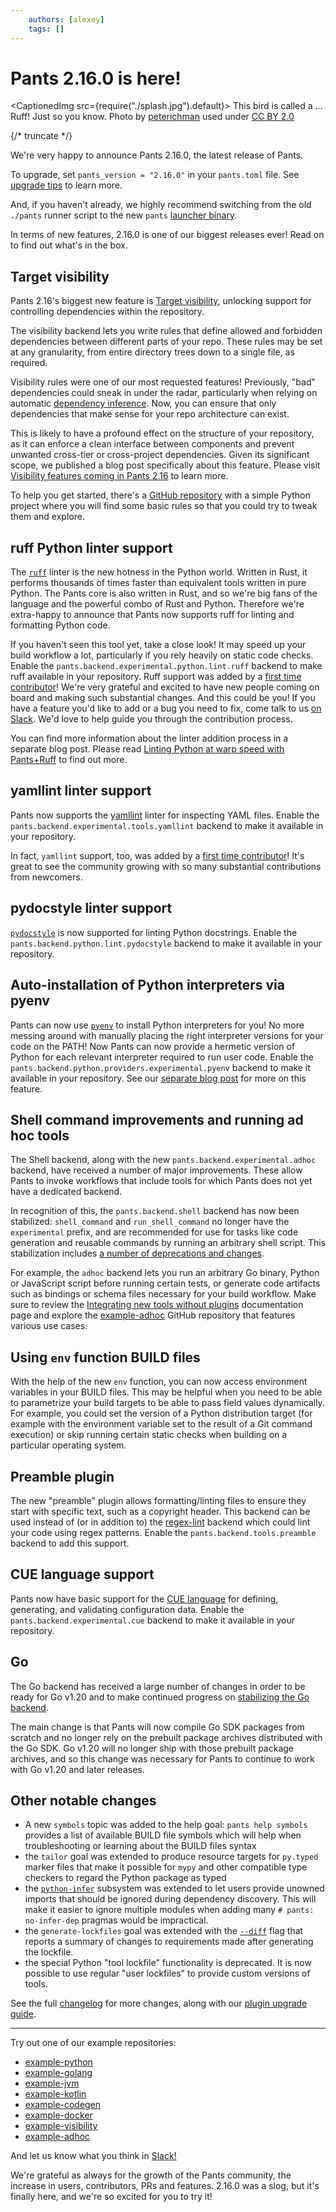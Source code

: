 ```yaml
---
    authors: [alexey]
    tags: []
---
```


# Pants 2.16.0 is here!

<CaptionedImg src={require("./splash.jpg").default}>
  This bird is called a ... Ruff! Just so you know. Photo by
  [peterichman](https://www.flickr.com/photos/145489125@N03/) used under [CC BY
  2.0](https://creativecommons.org/licenses/by/2.0/)
</CaptionedImg>

{/* truncate */}

We're very happy to announce Pants 2.16.0, the latest release of Pants.

To upgrade, set `pants_version = "2.16.0"` in your `pants.toml` file. See [upgrade tips](https://www.pantsbuild.org/v2.16/docs/upgrade-tips) to learn more.

And, if you haven't already, we highly recommend switching from the old `./pants` runner script to the new `pants` [launcher binary](https://www.pantsbuild.org/docs/installation).

In terms of new features, 2.16.0 is one of our biggest releases ever! Read on to find out what's in the box.

## Target visibility

Pants 2.16's biggest new feature is [Target visibility](https://www.pantsbuild.org/v2.16/docs/validating-dependencies), unlocking support for controlling dependencies within the repository.

The visibility backend lets you write rules that define allowed and forbidden dependencies between different parts of your repo. These rules may be set at any granularity, from entire directory trees down to a single file, as required.

Visibility rules were one of our most requested features! Previously, "bad" dependencies could sneak in under the radar, particularly when relying on automatic [dependency inference](https://www.pantsbuild.org/v2.16/docs/how-does-pants-work#dependency-inference). Now, you can ensure that only dependencies that make sense for your repo architecture can exist.

This is likely to have a profound effect on the structure of your repository, as it can enforce a clean interface between components and prevent unwanted cross-tier or cross-project dependencies. Given its significant scope, we published a blog post specifically about this feature. Please visit [Visibility features coming in Pants 2.16](../2023-04-25-visibility-feature-in-pants-2-16/index.mdx) to learn more.

To help you get started, there's a [GitHub repository](https://github.com/pantsbuild/example-visibility) with a simple Python project where you will find some basic rules so that you could try to tweak them and explore.

## ruff Python linter support

The [`ruff`](https://github.com/astral-sh/ruff) linter is the new hotness in the Python world. Written in Rust, it performs thousands of times faster than equivalent tools written in pure Python. The Pants core is also written in Rust, and so we're big fans of the language and the powerful combo of Rust and Python. Therefore we're extra-happy to announce that Pants now supports ruff for linting and formatting Python code.

If you haven't seen this tool yet, take a close look! It may speed up your build workflow a lot, particularly if you rely heavily on static code checks. Enable the
`pants.backend.experimental.python.lint.ruff` backend to make ruff available in your repository.
Ruff support was added by a [first time contributor](https://github.com/pantsbuild/pants/pull/17945)! We're very grateful and excited to have new people coming on board and making such substantial changes. And this could be you! If you have a feature you'd like to add or a bug you need to fix, come talk to us [on Slack](https://www.pantsbuild.org/v2.16/docs/getting-help#community-chat). We'd love to help guide you through the contribution process.

You can find more information about the linter addition process in a separate blog post. Please read [Linting Python at warp speed with Pants+Ruff](../2023-02-28-linting-python-at-warp-speed/index.mdx) to find out more.

## yamllint linter support

Pants now supports the [yamllint](https://yamllint.readthedocs.io) linter for inspecting YAML files. Enable the `pants.backend.experimental.tools.yamllint` backend to make it available in your repository.

In fact, `yamllint` support, too, was added by a [first time contributor](https://github.com/pantsbuild/pants/pull/17821)! It's great to see the community growing with so many substantial contributions from newcomers.

## pydocstyle linter support

[`pydocstyle`](https://www.pydocstyle.org/) is now supported for linting Python docstrings. Enable the `pants.backend.python.lint.pydocstyle` backend to make it available in your repository.

## Auto-installation of Python interpreters via pyenv

Pants can now use [`pyenv`](https://github.com/pyenv/pyenv) to install Python interpreters for you! No more messing around with manually placing the right interpreter versions for your code on the PATH! Now Pants can now provide a hermetic version of Python for each relevant interpreter required to run user code. Enable the `pants.backend.python.providers.experimental.pyenv` backend to make it available in your repository. See our [separate blog post](../2023-03-31-two-hermetic-pythons/index.mdx) for more on this feature.

## Shell command improvements and running ad hoc tools

The Shell backend, along with the new `pants.backend.experimental.adhoc` backend, have received a number of major improvements. These allow Pants to invoke workflows that include tools for which Pants does not yet have a dedicated backend.

In recognition of this, the `pants.backend.shell` backend has now been stabilized: `shell_command` and `run_shell_command` no longer have the `experimental` prefix, and are recommended for use for tasks like code generation and reusable commands by running an arbitrary shell script. This stabilization includes [a number of deprecations and changes](https://github.com/pantsbuild/pants/blob/2.16.x/src/python/pants/notes/2.16.x.md#shell-command-improvements-and-support-for-ad-hoc-tools).

For example, the `adhoc` backend lets you run an arbitrary Go binary, Python or JavaScript script before running certain tests, or generate code artifacts such as bindings or schema files necessary for your build workflow. Make sure to review the [Integrating new tools without plugins](https://www.pantsbuild.org/v2.16/docs/adhoc-tool) documentation page and explore the [example-adhoc](https://github.com/pantsbuild/example-adhoc/tree/main) GitHub repository that features various use cases.

## Using `env` function BUILD files

With the help of the new `env` function, you can now access environment variables in your BUILD files. This may be helpful when you need to be able to parametrize your build targets to be able to pass field values dynamically. For example, you could set the version of a Python distribution target (for example with the environment variable set to the result of a Git command execution) or skip running certain static checks when building on a particular operating system.

## Preamble plugin

The new "preamble" plugin allows formatting/linting files to ensure they start with specific text, such as a copyright header. This backend can be used instead of (or in addition to) the [regex-lint](https://www.pantsbuild.org/v2.16/docs/reference-regex-lint) backend which could lint your code using regex patterns. Enable the `pants.backend.tools.preamble` backend to add this support.

## CUE language support

Pants now have basic support for the [CUE language](https://cuelang.org/) for defining, generating, and validating configuration data. Enable the `pants.backend.experimental.cue` backend to make it available in your repository.

## Go

The Go backend has received a large number of changes in order to be ready for Go v1.20
and to make continued progress on [stabilizing the Go backend](https://github.com/pantsbuild/pants/issues/17447).

The main change is that Pants will now compile Go SDK packages from scratch and no longer rely on the prebuilt package archives distributed with the Go SDK. Go v1.20 will no longer ship with those prebuilt package archives, and so this change was necessary for Pants to continue to work with Go v1.20 and later releases.

## Other notable changes

- A new `symbols` topic was added to the help goal: `pants help symbols` provides a list of available BUILD file symbols which will help when troubleshooting or learning about the BUILD files syntax
- the `tailor` goal was extended to produce resource targets for `py.typed` marker files that make it possible for `mypy` and other compatible type checkers to regard the Python package as typed
- the [`python-infer`](https://www.pantsbuild.org/v2.16/docs/reference-python-infer#ignored_unowned_imports) subsystem was extended to let users provide unowned imports that should be ignored during dependency discovery. This will make it easier to ignore multiple modules when adding many `# pants: no-infer-dep` pragmas would be impractical.
- the `generate-lockfiles` goal was extended with the [`--diff`](https://www.pantsbuild.org/v2.16/docs/reference-generate-lockfiles#diff) flag that reports a summary of changes to requirements made after generating the lockfile.
- the special Python "tool lockfile" functionality is deprecated. It is now possible to use regular "user lockfiles" to provide custom versions of tools.

See the full [changelog](https://github.com/pantsbuild/pants/blob/release_2.16.0/src/python/pants/notes/2.16.x.md) for more changes, along with our [plugin upgrade guide](https://www.pantsbuild.org/docs/plugin-upgrade-guide).

---

Try out one of our example repositories:

- [example-python](https://github.com/pantsbuild/example-python)
- [example-golang](https://github.com/pantsbuild/example-golang)
- [example-jvm](https://github.com/pantsbuild/example-jvm)
- [example-kotlin](https://github.com/pantsbuild/example-kotlin)
- [example-codegen](https://github.com/pantsbuild/example-codegen)
- [example-docker](https://github.com/pantsbuild/example-docker)
- [example-visibility](https://github.com/pantsbuild/example-visibility)
- [example-adhoc](https://github.com/pantsbuild/example-adhoc/)

And let us know what you think in [Slack!](https://www.pantsbuild.org/docs/getting-help)

We're grateful as always for the growth of the Pants community, the increase in users, contributors, PRs and features. 2.16.0 was a slog, but it's finally here, and we're so excited for you to try it!

